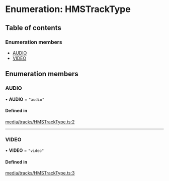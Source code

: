# Enumeration: HMSTrackType

## Table of contents

### Enumeration members

-   [AUDIO](#audio)
-   [VIDEO](#video)

## Enumeration members

### AUDIO

• **AUDIO** = `"audio"`

#### Defined in

[media/tracks/HMSTrackType.ts:2](https://github.com/100mslive/hms-video-web/blob/9edc8cc/src/media/tracks/HMSTrackType.ts#L2)

---

### VIDEO

• **VIDEO** = `"video"`

#### Defined in

[media/tracks/HMSTrackType.ts:3](https://github.com/100mslive/hms-video-web/blob/9edc8cc/src/media/tracks/HMSTrackType.ts#L3)

